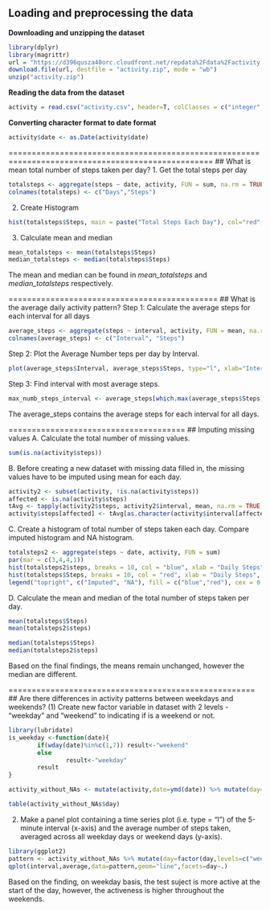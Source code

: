## Loading and preprocessing the data
**Downloading and unzipping the dataset**
```{r}
library(dplyr)
library(magrittr)
url = "https://d396qusza40orc.cloudfront.net/repdata%2Fdata%2Factivity.zip"
download.file(url, destfile = "activity.zip", mode = "wb")
unzip("activity.zip")
```

**Reading the data from the dataset**
```{r}
activity = read.csv("activity.csv", header=T, colClasses = c("integer", "character", "integer") ,sep = ",")
```

**Converting character format to date format**
```{r}
activity$date <- as.Date(activity$date)
```

==================================================================================================
## What is mean total number of steps taken per day?
1. Get the total steps per day
```{r}
totalsteps <- aggregate(steps ~ date, activity, FUN = sum, na.rm = TRUE)
colnames(totalsteps) <- c("Days","Steps")
```

2. Create Histogram
```{r}
hist(totalsteps$Steps, main = paste("Total Steps Each Day"), col="red", xlab="Number of Steps")
```

3. Calculate mean and median
```{r}
mean_totalsteps <- mean(totalsteps$Steps)
median_totalsteps <- median(totalsteps$Steps)
```

The mean and median can be found in *mean_totalsteps* and *median_totalsteps* respectively.

=============================================
## What is the average daily activity pattern?
Step 1: Calculate the average steps for each interval for all days
```{r}
average_steps <- aggregate(steps ~ interval, activity, FUN = mean, na.rm = TRUE)
colnames(average_steps) <- c("Interval", "Steps")
```

Step 2: Plot the Average Number teps per day by Interval.
```{r}
plot(average_steps$Interval, average_steps$Steps, type="l", xlab="Interval", ylab="Number of Steps",main="Average Number of Steps per Day by Interval")
```

Step 3: Find interval with most average steps.
```{r}
max_numb_steps_interval <- average_steps[which.max(average_steps$Steps),1]
```

The average_steps contains the average steps for each interval for all days.

======================================
## Imputing missing values
A. Calculate the total number of missing values.
```{r}
sum(is.na(activity$steps))
```

B. Before creating a new dataset with missing data filled in, the missing values have to be imputed using mean for each day.
```{r}
activity2 <- subset(activity, !is.na(activity$steps))
affected <- is.na(activity$steps)
tAvg <- tapply(activity2$steps, activity2$interval, mean, na.rm = TRUE, simplify = T)
activity$steps[affected] <- tAvg[as.character(activity$interval[affected])]
```

C. Create a histogram of total  number of steps taken each day. Compare imputed histogram and NA histogram.
```{r}
totalsteps2 <- aggregate(steps ~ date, activity, FUN = sum)
par(mar = c(3,4,4,1)) 
hist(totalsteps2$steps, breaks = 10, col = "blue", xlab = "Daily Steps", main = "Total Steps Each Day")
hist(totalsteps$Steps, breaks = 10, col = "red", xlab = "Daily Steps", main = "Total Steps Each Day", add=T) 
legend("topright", c("Imputed", "NA"), fill = c("blue","red"), cex = 0.55)
```

D. Calculate the mean and median of the total number of steps taken per day.
```{r}
mean(totalsteps$Steps)
mean(totalsteps2$steps)

median(totalsteps$Steps)
median(totalsteps2$steps)
```

Based on the final findings, the means remain unchanged, however the median are different.

=====================================================
## Are there differences in activity patterns between weekdays and weekends?
(1) Create new factor variable in dataset with 2 levels - "weekday" and "weekend" to indicating if is a weekend or not.
```{r}
library(lubridate)
is_weekday <-function(date){
        if(wday(date)%in%c(1,7)) result<-"weekend"
        else
                result<-"weekday"
        result
}

activity_without_NAs <- mutate(activity,date=ymd(date)) %>% mutate(day=sapply(date,is_weekday))

table(activity_without_NAs$day)
```

(2) Make a panel plot containing a time series plot (i.e. type = "l") of the 5-minute interval (x-axis) and the average number of steps taken, averaged across all weekday days or weekend days (y-axis).
```{r}
library(ggplot2)
pattern <- activity_without_NAs %>% mutate(day=factor(day,levels=c("weekend","weekday")),steps_no_NAs=as.numeric(steps)) %>% group_by(interval,day) %>% summarise(average=mean(steps))
qplot(interval,average,data=pattern,geom="line",facets=day~.)
```

Based on the finding, on weekday basis, the test suject is more active at the start of the day, however, the activeness is higher throughout the weekends. 

